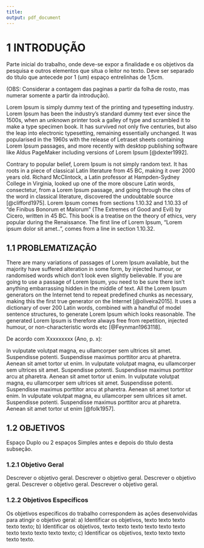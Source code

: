 ```yaml
---
title:
output: pdf_document
---
```


\titleformat{\section}{\normalsize\bfseries}{\thesection}{1em}{}
\titleformat{\subsection}{\normalsize}{\thesubsection}{1em}{}
\titleformat{\subsubsection}{\normalsize\bfseries}{\thesubsubsection}{1em}{}

# 1 INTRODUÇÃO

Parte inicial do trabalho, onde deve-se expor a finalidade e os objetivos da pesquisa e outros elementos que situa o leitor no texto. Deve ser separado do título que antecede por 1 (um) espaço entrelinhas de 1,5cm.

(OBS: Considerar a contagem das paginas a partir da folha de rosto, mas numerar somente a partir da introdução).

Lorem Ipsum is simply dummy text of the printing and typesetting industry. Lorem Ipsum has been the industry's standard dummy text ever since the 1500s, when an unknown printer took a galley of type and scrambled it to make a type specimen book. It has survived not only five centuries, but also the leap into electronic typesetting, remaining essentially unchanged. It was popularised in the 1960s with the release of Letraset sheets containing Lorem Ipsum passages, and more recently with desktop publishing software like Aldus PageMaker including versions of Lorem Ipsum [@dexter1992].

Contrary to popular belief, Lorem Ipsum is not simply random text. It has roots in a piece of classical Latin literature from 45 BC, making it over 2000 years old. Richard McClintock, a Latin professor at Hampden-Sydney College in Virginia, looked up one of the more obscure Latin words, consectetur, from a Lorem Ipsum passage, and going through the cites of the word in classical literature, discovered the undoubtable source [@clifford1975]. Lorem Ipsum comes from sections 1.10.32 and 1.10.33 of "de Finibus Bonorum et Malorum" (The Extremes of Good and Evil) by Cicero, written in 45 BC. This book is a treatise on the theory of ethics, very popular during the Renaissance. The first line of Lorem Ipsum, "Lorem ipsum dolor sit amet..", comes from a line in section 1.10.32.

## 1.1 PROBLEMATIZAÇÃO

There are many variations of passages of Lorem Ipsum available, but the majority have suffered alteration in some form, by injected humour, or randomised words which don't look even slightly believable. If you are going to use a passage of Lorem Ipsum, you need to be sure there isn't anything embarrassing hidden in the middle of text. All the Lorem Ipsum generators on the Internet tend to repeat predefined chunks as necessary, making this the first true generator on the Internet [@oliveira2015]. It uses a dictionary of over 200 Latin words, combined with a handful of model sentence structures, to generate Lorem Ipsum which looks reasonable. The generated Lorem Ipsum is therefore always free from repetition, injected humour, or non-characteristic words etc [@Feynman1963118].

De acordo com Xxxxxxxxx (Ano, p. x):

```{=tex}
\newenvironment{citlon}
{\vspace{0.5cm}\hfill\begin{minipage}[c]{12cm}\setstretch{1.0}\small}
{\end{minipage}\vspace{0.5cm}}
```
```{=tex}
\vspace{0.5cm}\hfill\begin{minipage}[c]{12cm}\setstretch{1.0}\small
Lorem ipsum dolor sit amet, consectetur adipiscing elit, sed do eiusmod tempor incididunt ut labore et dolore magna aliqua. Ut enim ad minim veniam, quis nostrud exercitation ullamco laboris nisi ut aliquip ex ea commodo consequat. Duis aute irure dolor in reprehenderit in voluptate velit esse cillum dolore eu fugiat nulla pariatur. (Xxxxx)
\end{minipage}\vspace{0.5cm}
```
In vulputate volutpat magna, eu ullamcorper sem ultrices sit amet. Suspendisse potenti. Suspendisse maximus porttitor arcu at pharetra. Aenean sit amet tortor ut enim. In vulputate volutpat magna, eu ullamcorper sem ultrices sit amet. Suspendisse potenti. Suspendisse maximus porttitor arcu at pharetra. Aenean sit amet tortor ut enim. In vulputate volutpat magna, eu ullamcorper sem ultrices sit amet. Suspendisse potenti. Suspendisse maximus porttitor arcu at pharetra. Aenean sit amet tortor ut enim. In vulputate volutpat magna, eu ullamcorper sem ultrices sit amet. Suspendisse potenti. Suspendisse maximus porttitor arcu at pharetra. Aenean sit amet tortor ut enim [@folk1957].

## 1.2 OBJETIVOS

Espaço Duplo ou 2 espaços Simples antes e depois do título desta subseção.

### **1.2.1 Objetivo Geral**

Descrever o objetivo geral. Descrever o objetivo geral. Descrever o objetivo geral. Descrever o objetivo geral. Descrever o objetivo geral.

### **1.2.2 Objetivos Específicos**

Os objetivos específicos do trabalho correspondem às ações desenvolvidas para atingir o objetivo geral: a) Identificar os objetivos, texto texto texto texto texto; b) Identificar os objetivos, texto texto texto texto texto texto texto texto texto texto texto; c) Identificar os objetivos, texto texto texto texto texto.
